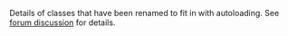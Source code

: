 <!-- markdownlint-disable first-line-heading -->
Details of classes that have been renamed to fit in with autoloading. See [forum discussion](https://moodle.org/mod/forum/discuss.php?d=262403) for details.
